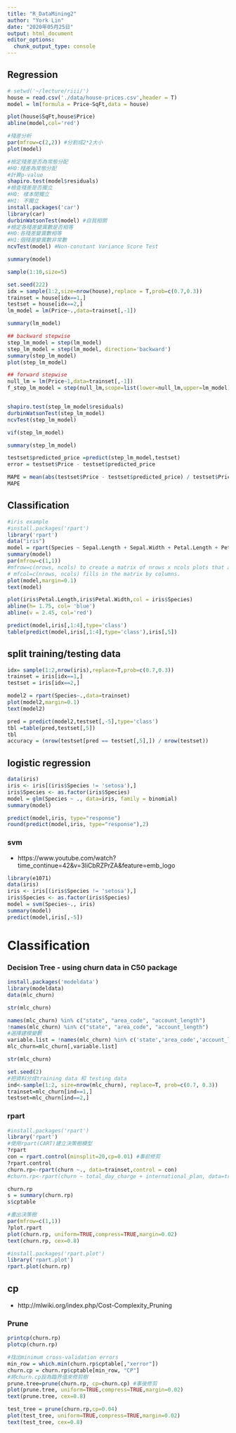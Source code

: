 ---
title: "R_DataMining2"
author: "York Lin"
date: "2020年05月25日"
output: html_document
editor_options: 
  chunk_output_type: console
---

## Regression
```{R}
# setwd('~/lecture/riii/')
house = read.csv('./data/house-prices.csv',header = T)
model = lm(formula = Price~SqFt,data = house)

plot(house$SqFt,house$Price)
abline(model,col='red')

#殘差分析
par(mfrow=c(2,2)) #分割成2*2大小
plot(model)

#檢定殘差是否為常態分配
#H0:殘差為常態分配
#計算p-value
shapiro.test(model$residuals)
#檢查殘差是否獨立
#H0: 樣本間獨立
#H1: 不獨立
install.packages('car')
library(car)
durbinWatsonTest(model) #自我相關
#檢定各殘差變異數是否相等
#H0:各殘差變異數相等
#H1:個殘差變異數非常數
ncvTest(model) #Non-constant Variance Score Test 

summary(model)
```


```{R}

sample(1:10,size=5)

set.seed(222)
idx = sample(1:2,size=nrow(house),replace = T,prob=c(0.7,0.3))
trainset = house[idx==1,]
testset = house[idx==2,]
lm_model = lm(Price~.,data=trainset[,-1])

summary(lm_model)

## backward stepwise
step_lm_model = step(lm_model)
step_lm_model = step(lm_model, direction='backward')
summary(step_lm_model)
plot(step_lm_model)

## forward stepwise
null_lm = lm(Price~1,data=trainset[,-1])
f_step_lm_model = step(null_lm,scope=list(lower=null_lm,upper=lm_model), direction='forward')


shapiro.test(step_lm_model$residuals)
durbinWatsonTest(step_lm_model)
ncvTest(step_lm_model)

vif(step_lm_model)

summary(step_lm_model)

testset$predicted_price =predict(step_lm_model,testset)
error = testset$Price - testset$predicted_price

MAPE = mean(abs(testset$Price - testset$predicted_price) / testset$Price)
MAPE
```


## Classification
```{R}
#iris example
#install.packages('rpart')
library('rpart')
data("iris")
model = rpart(Species ~ Sepal.Length + Sepal.Width + Petal.Length + Petal.Width,data=iris)
summary(model)
par(mfrow=c(1,1))
#mfrow=c(nrows, ncols) to create a matrix of nrows x ncols plots that are filled in by row. 
# mfcol=c(nrows, ncols) fills in the matrix by columns.
plot(model,margin=0.1)
text(model)

plot(iris$Petal.Length,iris$Petal.Width,col = iris$Species)
abline(h= 1.75, col= 'blue')
abline(v = 2.45, col='red')

predict(model,iris[,1:4],type='class')
table(predict(model,iris[,1:4],type='class'),iris[,5])
```

## split training/testing data
```{R}
idx= sample(1:2,nrow(iris),replace=T,prob=c(0.7,0.3))
trainset = iris[idx==1,]
testset = iris[idx==2,]

model2 = rpart(Species~.,data=trainset)
plot(model2,margin=0.1)
text(model2)

pred = predict(model2,testset[,-5],type='class')
tbl =table(pred,testset[,5])
tbl
accuracy = (nrow(testset[pred == testset[,5],]) / nrow(testset))
```

## logistic regression
```{R}
data(iris)
iris <- iris[(iris$Species != 'setosa'),]
iris$Species <- as.factor(iris$Species)
model = glm(Species ~ ., data=iris, family = binomial)
summary(model)

predict(model,iris, type="response")
round(predict(model,iris, type="response"),2)
```

### svm
- https://www.youtube.com/watch?time_continue=42&v=3liCbRZPrZA&feature=emb_logo

```{R}
library(e1071)
data(iris)
iris <- iris[(iris$Species != 'setosa'),]
iris$Species <- as.factor(iris$Species)
model = svm(Species~., iris)
summary(model)
predict(model,iris[,-5])
```

# Classification
### Decision Tree - using churn data in C50 package
```{R}
install.packages('modeldata')
library(modeldata)
data(mlc_churn)

str(mlc_churn)

names(mlc_churn) %in% c("state", "area_code", "account_length")
!names(mlc_churn) %in% c("state", "area_code", "account_length")
#選擇建模變數
variable.list = !names(mlc_churn) %in% c('state','area_code','account_length')
mlc_churn=mlc_churn[,variable.list]

str(mlc_churn)

set.seed(2)
#把資料分成training data 和 testing data
ind<-sample(1:2, size=nrow(mlc_churn), replace=T, prob=c(0.7, 0.3))
trainset=mlc_churn[ind==1,]
testset=mlc_churn[ind==2,]
```

### rpart
```{R}
#install.packages('rpart')
library('rpart')
#使用rpart(CART)建立決策樹模型
?rpart
con = rpart.control(minsplit=20,cp=0.01) #事前修剪
?rpart.control
churn.rp<-rpart(churn ~., data=trainset,control = con)
#churn.rp<-rpart(churn ~ total_day_charge + international_plan, data=trainset)

churn.rp
s = summary(churn.rp)
s$cptable

#畫出決策樹
par(mfrow=c(1,1))
?plot.rpart
plot(churn.rp, uniform=TRUE,compress=TRUE,margin=0.02)
text(churn.rp, cex=0.8)

#install.packages('rpart.plot')
library('rpart.plot')
rpart.plot(churn.rp)
```

## cp
- http://mlwiki.org/index.php/Cost-Complexity_Pruning

### Prune
```{R}
printcp(churn.rp)
plotcp(churn.rp)

#找出minimum cross-validation errors
min_row = which.min(churn.rp$cptable[,"xerror"])
churn.cp = churn.rp$cptable[min_row, "CP"]
#將churn.cp設為臨界值來修剪樹
prune.tree=prune(churn.rp, cp=churn.cp) #事後修剪
plot(prune.tree, uniform=TRUE,compress=TRUE,margin=0.02)
text(prune.tree, cex=0.8)

test_tree = prune(churn.rp,cp=0.04)
plot(test_tree, uniform=TRUE,compress=TRUE,margin=0.02)
text(test_tree, cex=0.8)
```
